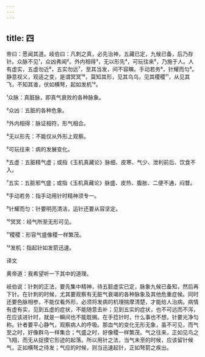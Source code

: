 ```yaml
---
---
---
```

title: 四
---




帝曰：愿闻其道。岐伯曰：凡刺之真，必先治神，五藏已定，九候已备，后乃存针。众脉不见¹，众凶弗闻²。外内相得³，无以形先⁴，可玩往来⁵，乃施于人。人有虚实，五虚勿近⁶，五实勿远⁷，至其当发，间不容瞚。手动若务⁸，针耀而匀⁹。静意视义，观适之变，是谓冥冥¹⁰，莫知其形，见其乌乌，见其稷稷¹¹，从见其飞，不知其谁，伏如横弩，起如发机¹²。

¹众脉：真脏脉，即真气衰败的各种脉象。

²众凶：五脏的各种危象。

³外内相得：脉证相符，形气相合。

⁴无以形先：不能仅从外形上观察。

⁵可玩往来：病的发展变化。

⁶五虚：五脏精气虚；或指《玉机真藏论》脉细、皮寒、气少、泄利前后、饮食不入。

⁷五实：五脏邪气盛；或指《玉机真藏论》脉盛、皮热、腹胀、二便不通，闷瞀。

⁸手动若务：指手动用针时精神须专一。

⁹针耀而匀：针要明亮清洁，运针还要从容坚定。

¹⁰冥冥：经气所至无形可见。

¹¹稷稷：形容气盛像稷一样繁茂。

¹²发机：指起针如发箭迅速。

译文

黄帝道：我希望听一下其中的道理。

岐伯说：针刺的正法，要先集中精神，待五脏虚实已定，脉象九候已备知，然后再下针。在针刺的时候，尤其要观察有无脏气衰竭的各种脉象及其他危重症候。同时还要色脉相参，不能仅看外形，必须将发病的机理揣摩清楚，才能给人治病。病情有虚有实，见到五虚的症状，不能随意去补；见到五实的症状，也不可远而不泻，在应该进针时，就是一瞬间也不能耽搁。在手捻针时，什么事也不想，针要光净匀称。针者要平心静气，观察病人的呼吸。那血气的变化无形无象，虽不可见，而气至之时，好像群乌一样集合；气盛之时，好像稷一样繁茂。气之往来，正如见鸟之飞翔，而无从捉摸它形迹的起落。所以用针之法，当气未至的时候，应该留针候气，正如横弩之待发；气应的时候，则当迅速起针，正如弩箭之疾出。